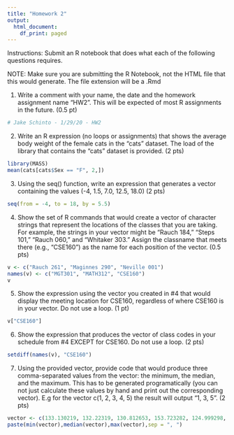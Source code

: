 ```yaml
---
title: "Homework 2"
output:
  html_document:
    df_print: paged
---
```


Instructions: Submit an R notebook that does what each of the following questions requires.

NOTE: Make sure you are submitting the R Notebook, not the HTML file that this would generate.  The file extension will be a .Rmd

1) Write a comment with your name, the date and the homework assignment name "HW2".  This will be expected of most R assignments in the future. (0.5 pt)
```r
# Jake Schinto - 1/29/20 - HW2
```


2) Write an R expression (no loops or assignments) that shows the average body weight of the female cats in the "cats" dataset.  The load of the library that contains the "cats" dataset is provided.  (2 pts)
```r
library(MASS)
mean(cats[cats$Sex == "F", 2,])

```


3) Using the seq() function, write an expression that generates a vector containing the values (-4, 1.5, 7.0, 12.5, 18.0)  (2 pts)
```r
seq(from = -4, to = 18, by = 5.5)
```


4) Show the set of R commands that would create a vector of character strings that represent the locations of the classes that you are taking.  For example, the strings in your vector might be "Rauch 184," "Steps 101," "Rauch 060," and "Whitaker 303." Assign the classname that meets there (e.g., "CSE160") as the name for each position of the vector.  (0.5 pts)
```r
v <- c("Rauch 261", "Maginnes 290", "Neville 001")
names(v) <- c("MGT301", "MATH312", "CSE160")
v
```


5) Show the expression using the vector you created in #4 that would display the meeting location for CSE160, regardless of where CSE160 is in your vector. Do not use a loop. (1 pt)
```r
v["CSE160"]
```


6) Show the expression that produces the vector of class codes in your schedule from #4 EXCEPT for CSE160. Do not use a loop. (2 pts)
```r
setdiff(names(v), "CSE160")
```

7) Using the provided vector, provide code that would produce three comma-separated values from the vector: the minimum, the median, and the maximum.  This has to be generated programatically (you can not just calculate these values by hand and print out the corresponding vector).  E.g for the vector c(1, 2, 3, 4, 5) the result will output "1, 3, 5". (2 pts)
```r
vector <- c(133.130219, 132.22319, 130.812653, 153.723282, 124.999298, 117.746117, 118.290627, 116.763412, 132.961868, 131.779541, 140.638748, 141.427536, 135.600342, 135.04184, 124.310944, 121.856476, 105.877823, 135.43721, 144.251053, 147.603439, 112.307724, 129.810013, 125.087288, 134.321198, 132.608734, 140.332169, 140.010818, 139.984406, 155.188583, 140.900116, 142.225311, 141.717285, 161.165863, 156.075058, 143.661835, 138.132843, 139.218826, 130.928864, 130.812302, 132.68721, 151.21312, 110.04641, 119.983032, 109.748711, 145.360672, 143.121918, 135.220978, 133.279465, 131.760971, 136.693756, 139.648239, 144.157669, 129.782883, 134.918777, 137.819733, 137.009018, 125.511147, 136.294083, 146.513687, 135.529999)
paste(min(vector),median(vector),max(vector),sep = ", ")

```


